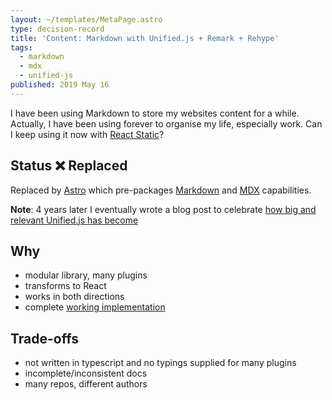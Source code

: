 ```yaml
---
layout: ~/templates/MetaPage.astro
type: decision-record
title: 'Content: Markdown with Unified.js + Remark + Rehype'
tags:
  - markdown
  - mdx
  - unified-js
published: 2019 May 16
---
```


<Abstract>

I have been using Markdown to store my websites content for a while. Actually, I have been using forever to organise my life, especially work. Can I keep using it now with [React Static](/meta/records/rejected/react-static)?

</Abstract>

## Status :x: Replaced

Replaced by [Astro](/meta/records/current/build-with-astro) which pre-packages [Markdown](/tags/markdown) and [MDX](/tags/mdx) capabilities.

**Note**: 4 years later I eventually wrote a blog post to celebrate [how big and relevant Unified.js has become](/src/pages/posts/2023-01/unified-js-is-going-to-be-around-for-a-long-time.md)

## Why

- modular library, many plugins
- transforms to React
- works in both directions
- complete [working implementation](https://github.com/s-thom/website/blob/develop/src/components/MdRenderer/index.tsx)

## Trade-offs

- not written in typescript and no typings supplied for many plugins
- incomplete/inconsistent docs
- many repos, different authors

